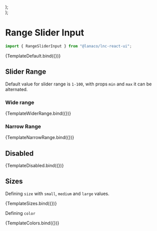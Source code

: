 
<Meta title="Basic Inputs/Range Slider Input" component={RangeSliderInput} />





  <div style={{ display: "flex", flexDirection: "column", gap: "20px" }}>
    <RangeSliderInput {...args} size="small" />
    <RangeSliderInput {...args} size="medium" />
    <RangeSliderInput {...args} size="large" />
  </div>
);

  <div style={{ display: "flex", flexDirection: "column", gap: "15px" }}>
    <RangeSliderInput {...args} color="primary" />
    <RangeSliderInput {...args} color="secondary" />
    <RangeSliderInput {...args} color="success" />
    <RangeSliderInput {...args} color="warning" />
    <RangeSliderInput {...args} color="danger" />
    <RangeSliderInput {...args} color="information" />
  </div>
);

# Range Slider Input
```jsx
import { RangeSliderInput } from "@lanaco/lnc-react-ui";
```

<Canvas>
  <Story name="Default" args={{}}>
    {TemplateDefault.bind({})}
  </Story>
</Canvas>

<ArgsTable story="Default" />

## Slider Range

Default value for slider range is `1-100`, with props `min` and `max` it can be alternated.

### Wide range

<Canvas withSource="open">
  <Story
    name="Wide Range"
    args={{}}
  >
    {TemplateWiderRange.bind({})}
  </Story>
</Canvas>

### Narrow Range

<Canvas withSource="open">
  <Story
    name="Narrow Range"
    args={{
      value: 2,
      min: 1,
      max: 10,
    }}
  >
    {TemplateNarrowRange.bind({})}
  </Story>
</Canvas>

## Disabled

<Canvas>
  <Story
    name="Disabled"
    args={{
      disabled: true,
      value: 50,
    }}
  >
    {TemplateDisabled.bind({})}
  </Story>
</Canvas>

## Sizes

Defining `size` with `small`, `medium` and `large` values.

<Canvas>
  <Story
    name="Sizes"
    args={{
      value: 50,
    }}
  >
    {TemplateSizes.bind({})}
  </Story>
</Canvas>

Defining `color`

<Canvas>
  <Story
    name="Colors"
    args={{
      value: 50,
    }}
  >
    {TemplateColors.bind({})}
  </Story>
</Canvas>
